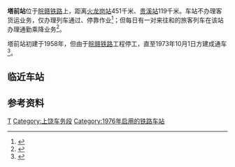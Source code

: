 {{Infobox China railway station
|车站名称 =塔前站
|图片 =201806 Station Building of Taqian Station.jpg
|图片介绍 = 塔前站站房
|车站拼音 =Ta Qian
|英文名称= Taqian Railway Station
|车站代码=31502<ref>{{cite book|title=中华人民共和国铁路车站代码（GB/T 10302-2010）|publisher=中国标准出版社|year=2010|isbn=155066140495|ignore-isbn-error=true|pages=34}}</ref>
|电报码 = TQG<ref>{{cite book|author=铁道部电子计算技术中心, 铁道部运输局|title=铁路车站站名代码表：TMIS使用|publisher=中国铁道出版社|location=北京|year=1998|isbn=9787113030995|pages=63}}</ref><ref>{{cite book|author=[[中华人民共和国铁道部|中华人民共和国铁道部]]|title=铁路电报站名略号（2012）|publisher=中国铁道出版社|location=北京|year=2012|unified=15113·3468|pages=122}}</ref>
|拼音码 = TQI
|车站位置 = [[江西省|江西省]][[景德镇市|景德镇市]][[乐平市|乐平市]][[塔前镇_(乐平市)|塔前镇]]
|坐标 = {{Coord|29.046296|N|117.096432|E|format=dms|display=inline,title|type:railwaystation_region:CN}}
|归属 = [[南昌铁路局|南昌铁路局]][[上饶车务段|上饶车务段]]
|线路 = [[皖赣铁路|皖赣铁路]]
|车站等级 = [[五等站_(中国大陆)|五等站]]<ref>{{Citation|title=南昌铁路局关于重新公布车站等级等事项的通知|date=2016-06-20}}</ref>
|股道数目 = 2
|月台数目 = 
|站台面 = 
}}

'''塔前站'''位于[[皖赣铁路|皖赣铁路]]上，距离[[火龙岗站|火龙岗站]]451千米、[[贵溪站|贵溪站]]119千米。车站不办理客货运业务，仅办理列车通过、停靠作业<ref>{{Cite web |url=http://hyfw.12306.cn/hyinfo/action/FwcszsAction_index?type=1 |title=12306货运站点查询 南昌铁路局 |accessdate=2017-01-09 |archive-date=2016-11-06 |archive-url=https://web.archive.org/web/20161106075157/http://hyfw.12306.cn/hyinfo/action/FwcszsAction_index?type=1 |dead-url=no }}</ref>；但每日有一对来往{{站|景德镇}}和{{站|南昌}}的旅客列车在该站办理通勤乘降业务<ref>{{cite news|title=7月1日起，景德镇火车站进入暑运阶段|url=http://jxjdz.jxnews.com.cn/system/2015/06/19/013975877.shtml|publisher=大江网 景德镇频道|date=2015-06-19|accessdate=2017-01-09|archive-date=2017-01-03|archive-url=https://web.archive.org/web/20170103165203/http://jxjdz.jxnews.com.cn/system/2015/06/19/013975877.shtml|dead-url=no}}</ref>。

塔前站初建于1958年，但由于[[皖赣铁路|皖赣铁路]]工程停工，直至1973年10月1日方建成通车<Ref>
{{cite web|author=乐平县人民政府地名办公室|title=省属企业|url=http://dfz.jdz.gov.cn/opt/bigFileUpload/BigFileUpLoadStorage/trs/attach/jdzsqw/P020151202500099345802.pdf|work=江西省乐平县地名志|type=内部资料|year=1984|via=景德镇市情网|access-date=2019-05-16|archive-date=2019-08-01|archive-url=https://web.archive.org/web/20190801182313/http://dfz.jdz.gov.cn/opt/bigFileUpload/BigFileUpLoadStorage/trs/attach/jdzsqw/P020151202500099345802.pdf|dead-url=yes}}
</ref>{{rp|242}}。

==临近车站==
{{start rail box|[[中国铁路|中国铁路]]}}
{{s-inop|[[慈义站|慈义站]]|[[芜湖站|芜湖]]方向}}
{{s-line|[[皖赣铁路|皖赣铁路]]<br />← 11km 塔前站 10km →}}
{{s-inop|[[乐平市站|乐平市站]]|[[贵溪站|贵溪]]方向}}
{{end box}}

==参考资料==
{{commonscat|Taqian Railway Station}}
{{reflist}}

{{皖赣铁路}}
{{上饶车务段}}

[[Category:景德镇市铁路车站|T]]
[[Category:上饶车务段|Category:上饶车务段]]
[[Category:1976年启用的铁路车站|Category:1976年启用的铁路车站]]